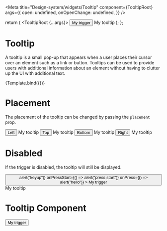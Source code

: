 

<Meta
  title="Design-system/widgets/Tooltip"
  component={TooltipRoot}
  args={{
    open: undefined,
    onOpenChange: undefined,
  }}
/>

  return (
    <TooltipRoot {...args}>
      <TooltipTrigger>
        <Button>My trigger</Button>
      </TooltipTrigger>
      <TooltipContent>My tooltip</TooltipContent>
    </TooltipRoot>
  );
};

# Tooltip

A tooltip is a small pop-up that appears when a user places their cursor over an element such as a link or button. Tooltips can be used to provide users with additional information about an element without having to clutter up the UI with additional text.

<Canvas>
  <Story name="Tooltip">{Template.bind({})}</Story>
</Canvas>

<ArgsTable story="Tooltip" of={Tooltip} />

# Placement

The placement of the tooltip can be changed by passing the `placement` prop.

<Canvas>
  <Story name="Tooltip placement">
    <ButtonGroup>
      <TooltipRoot placement="left">
        <TooltipTrigger>
          <Button variant="outlined">Left</Button>
        </TooltipTrigger>
        <TooltipContent>My tooltip</TooltipContent>
      </TooltipRoot>
      <TooltipRoot placement="top">
        <TooltipTrigger>
          <Button variant="outlined">Top</Button>
        </TooltipTrigger>
        <TooltipContent>My tooltip</TooltipContent>
      </TooltipRoot>
      <TooltipRoot placement="bottom">
        <TooltipTrigger>
          <Button variant="outlined">Bottom</Button>
        </TooltipTrigger>
        <TooltipContent>My tooltip</TooltipContent>
      </TooltipRoot>
      <TooltipRoot placement="right">
        <TooltipTrigger>
          <Button variant="outlined">Right</Button>
        </TooltipTrigger>
        <TooltipContent>My tooltip</TooltipContent>
      </TooltipRoot>
    </ButtonGroup>
  </Story>
</Canvas>

# Disabled

If the trigger is disabled, the tooltip will still be displayed.

<Canvas>
  <Story name="Tooltip disabled">
    <TooltipRoot>
      <TooltipTrigger>
        <Button
          isDisabled
          onKeyUp={() => alert("keyup")}
          onPressStart={() => alert("press start")}
          onPress={() => alert("hello")}
        >
          My trigger
        </Button>
      </TooltipTrigger>
      <TooltipContent>My tooltip</TooltipContent>
    </TooltipRoot>
  </Story>
</Canvas>

# Tooltip Component

<Canvas>
  <Story name="Tooltip Component">
    <Tooltip>
      <Button tooltip="Tooltip">My trigger</Button>
    </Tooltip>
  </Story>
</Canvas>
